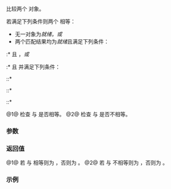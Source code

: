 {{title|1=operator==,!={{small|(std::match_results)}}}}
{{cpp/regex/match_results/navbar}}
{{dcl begin}}
{{dcl header|regex}}
{{dcl|num=1|since=c++11|1=
template&lt; class BidirIt, class Alloc &gt;
bool operator==( match_results&lt;BidirIt,Alloc&gt;&amp; lhs,
                 match_results&lt;BidirIt,Alloc&gt;&amp; rhs );
}}
{{dcl|num=2|since=c++11|until=c++20|1=
template&lt; class BidirIt, class Alloc &gt;
bool operator!=( match_results&lt;BidirIt,Alloc&gt;&amp; lhs,
                 match_results&lt;BidirIt,Alloc&gt;&amp; rhs );
}}
{{dcl end}}

比较两个 {{tt|match_results}} 对象。

若满足下列条件则两个 {{tt|match_results}} 相等：
* 无一对象为''就绪''，''或''
* 两个匹配结果均为''就绪''且满足下列条件： 
:* {{c|lhs.empty()}} 且 {{c|rhs.empty()}} ，''或''
:* {{c|!lhs.empty()}} 且 {{c|!rhs.empty()}} 并满足下列条件：
::* {{c|1=lhs.prefix() == rhs.prefix()}}
::* {{c|1=lhs.size() == rhs.size() &amp;&amp; std::equal(lhs.begin(), lhs.end(), rhs.begin())}}
::* {{c|1=lhs.suffix() == rhs.suffix()}}

@1@ 检查 {{tt|lhs}} 与 {{c|rhs}} 是否相等。
@2@ 检查 {{tt|lhs}} 与 {{c|rhs}} 是否不相等。

{{rrev|since=c++20|
{{cpp/note synthesized eq}}
}}

===参数===
{{par begin}}
{{par|lhs, rhs|要比较的匹配结果}}
{{par hreq}}
{{par req named|BidirIt|BidirectionalIterator}}
{{par req named|Alloc|Allocator}}
{{par end}}

===返回值===
@1@ 若 {{c|lhs}} 与 {{c|rhs}} 相等则为 {{c|true}}，否则为 {{c|false}}。
@2@ 若 {{c|lhs}} 与 {{c|rhs}} 不相等则为 {{c|true}}，否则为 {{c|false}}。

{{cpp/impldef exception}}

===示例===
{{example
|code=
|output=
}}

{{langlinks|de|en|es|fr|it|ja|pt|ru}}